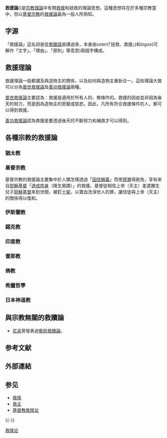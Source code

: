 '''救援論'''({{lang|en|'''Soteriology'''}})是[[宗教理論|宗教理論]]中有關[[救援|救援]]和拯救的理論思想。這種思想存在於多種宗教當中，但以[[基督宗教|基督宗教]]的[[基督宗教救援論|救援論]]最為一般人所熟知。

== 字源 ==

「救援論」這名詞是從[[希臘語|希臘語]]直譯過來，本身由''soter''(「拯救、救援」)和''logos''(可解作「文字」、「理由」、「原則」等意思)兩個字構成。

==救援理論 ==

救援理論一般都講及與造物主的關係，以及如何與造物主重新合一。這些理論大致可以分為[[普世救贖論|普世救援論]]及[[善功救贖論|善功救援論]]兩種。

[[普世救贖論|普世救援論]]主要認為：救援是適用於所有人的、無條件的。救援的因由並非因為後天的努力，而是因為造物主的恩寵或慈悲。因此，凡所有符合救援條件的人，都可以得到救援。

[[善功救贖論|善功救援論]]認為救援是要透過後天的不斷努力和補救才可以得到。

== 各種宗教的救援論 ==

=== 猶太教 ===

=== 基督宗教 ===
{{main|基督教救贖論}}

基督宗教的救援論主要集中於人類怎樣透過「[[因信稱義|因信稱義]]」而使[[原罪|原罪]]得赦免，享有來自[[耶穌基督|耶穌基督]]「[[道成肉身|道成肉身]]（降生奧蹟）」的救援。基督徒相信上帝（天主）差遣獨生兒子[[耶穌基督|耶穌基督]]來到世間，被釘[[十架|十架]]，以寶血洗淨世人的罪，讓信徒與上帝（天主）的關係得以復和。

=== 伊斯蘭教 ===


=== 錫克教 ===

=== 印度教 ===

=== 耆那教 ===
=== 佛教 ===

=== 希臘哲學 ===
=== 日本神道教 ===


== 與宗教無關的救贖論 ==
* [[尼采|尼采]]曾發表過[[藝術救贖論|藝術救贖論]]。

== 参考文献 ==
{{Reflist}}

== 外部連結 ==

== 参见 ==
{{Portal box|宗教}}
* [[救赎|救赎]]
* [[救主|救主]]
* [[基督教救赎论|基督教救赎论]]

{{-}}
{{神学}}

[[Category:救赎论|]]

{{religion-stub}}